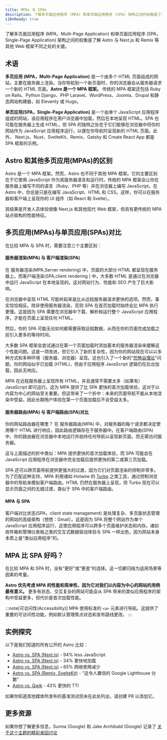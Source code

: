 ```yaml
---
title: MPAs 与 SPAs
description: 了解多页面应用程序 (MPA) 和单页面应用程序 (SPA) 架构之间的权衡是了解 Astro 与其他 Web 框架的不同之处的关键。
i18nReady: true
---
```


了解多页面应用程序 (MPA，Multi-Page Application) 和单页面应用程序 (SPA，Single-Page Application) 架构之间的权衡是了解 Astro 与 Next.js 和 Remix 等其他 Web 框架不同之处的关键。

## 术语

**多页应用 (MPA，Multi-Page Application)** 是一个由多个 HTML 页面组成的网站，主要在服务器上渲染。当你导航到一个新页面时，你的浏览器会从服务器请求一个新的 HTML 页面。**Astro 是一个 MPA 框架。** 传统的 MPA 框架还包括 Ruby on Rails、Python Django、PHP Laravel、WordPress、Joomla、Drupal 和静态网站构建器，如 Eleventy 或 Hugo。

**单页应用(SPA，Single-Page Application)** 是一个由单个 JavaScript 应用程序组成的网站，该应用程序在用户浏览器中加载，然后在本地呈现 HTML。SPA 也可能在服务器上生成 HTML，但 SPA 的独特之处在于它们能够在浏览器中将你的网站作为 JavaScript 应用程序运行，以便在你导航时呈现新的 HTML 页面。此外， Next.js、Nuxt、SvelteKit、Remix、Gatsby 和 Create React App 都是 SPA 框架的示例。

## Astro 和其他多页应用(MPAs)的区别 

Astro 是一个 MPA 框架。然而，Astro 也不同于其他 MPA 框架。它的主要区别在于它使用 JavaScript 作为其服务器语言和运行时。传统的 MPA 框架会让你在服务器上编写不同的语言（Ruby、PHP 等）并在浏览器上编写 JavaScript。在 Astro 中，你总是只是在编写 JavaScript、HTML 和 CSS。这样，你可以在服务器和客户端上呈现你的 UI 组件（如 React 和 Svelte）。

其结果是开发人员体验很像 Next.js 和其他现代 Web 框架，但具有更传统的 MPA 站点架构的性能特征。

## 多页应用(MPAs)与单页应用(SPAs)对比 

在比较 MPA 与 SPA 时，需要注意三个主要区别：

####  服务器渲染(MPA) 与 客户端渲染(SPA)

在 服务器渲染(MPA,Server rendering) 中，页面的大部分 HTML 都呈现在服务器上。而客户端渲染(SPA,client rendering ) 中，大多数 HTML 是通过在浏览器中运行 JavaScript 在本地呈现的。这对网站行为、性能和 SEO 产生了巨大影响。

在浏览器中呈现 HTML 可能听起来是比从远程服务器请求更快的选项。然而，事实恰恰相反。除非使用服务器渲染，否则 SPA 在首页加载时始终会比 MPA 执行更慢。这是因为 SPA 需要在浏览器中下载、解析和运行整个 JavaScript 应用程序，才能在页面上呈现任何 HTML。

然后，你的 SPA 可能无论如何都需要获取远程数据，从而在你的页面完成加载之前引入更多的等待时间。

大多数 SPA 框架会尝试通过在第一个页面加载时添加基本的服务器渲染来缓解这个性能问题。这是一项改进，但它引入了新的复杂性，因为你的网站现在可以以多种方式和多种环境（服务器、浏览器）呈现。这也引入了一个新的“[恐怖谷理论](https://zh.wikipedia.org/zh-tw/%E6%81%90%E6%80%96%E8%B0%B7%E7%90%86%E8%AE%BA)”问题，你的网站似乎已加载 (HTML)，但由于应用程序 JavaScript 逻辑仍在后台加载，因此无响应。

MPA 在远程服务器上呈现所有 HTML，并且通常不需要太多（如果有）JavaScript 即可运行。这为 MPA 提供了比 SPA 更快的首次加载体验，这对于以内容为中心的网站至关重要。但这带来了一个折中：未来的页面导航不能从本地渲染中受益，因此长期用户体验在第一个页面加载后不会受益太多。

#### 服务器路由(MPA) 与 客户端路由(SPA)对比

你的网站路由器在哪里？ 在 服务器路由(MPA) 中，对服务器的每个请求都决定使用哪个 HTML 进行响应，因此路由逻辑存在于服务器中。在客户端路由(SPA) 中，你的路由器在浏览器中本地运行并劫持任何导航以呈现新页面，而无需访问服务器。

这与上面描述的折中类似：MPA 提供更快的首次加载体验，而 SPA 可能会在 JavaScript 应用程序在浏览器中完全加载后提供更快的第二或第三页加载。

SPA 还可以跨页面导航提供更强大的过渡，因为它们对页面渲染的控制非常多。为了匹配这种支持，MPA 利用诸如 Hotwire 的 [Turbo](https://turbo.hotwired.dev/) 之类工具，通过控制浏览器中的导航来模拟客户端路由。HTML 仍然在服务器上呈现，但 Turbo 现在可以显示页面之间的无缝过渡，类似于 SPA 中的客户端路由。

#### MPA 与 SPA

客户端对比状态(SPA，client state management) 是处理复杂、多页面状态管理的网站的高级架构（想想：Gmail）。这是因为 SPA 将整个网站作为单个 JavaScript 应用程序运行，这使应用程序可以跨多个页面维护状态和内存。诸如收件箱和管理仪表板之类的交互式数据驱动体验与 SPA 一样出色，因为网站本身本质上是“类似应用程序”的。


## MPA 比 SPA 好吗？

在比较 MPA 和 SPA 时，没有“更好”或“更差”的选择。这一切都归结为适用场景等因素的考量。

**Astro 优先考虑 MPA 的性能和简单性，因为它对我们以内容为中心的网站的用例最有意义。** 更多有状态、交互复杂的网站可能会从 SPA 带来的类似应用程序的架构中受益更多，但代价是首次加载性能。

:::note[可访问性(Accessibility)]
MPA 使用标准的 `<a>` 元素进行导航。这提供了重要的可访问性功能，例如默认管理焦点状态和宣布路线更改。
:::

## 实例探究

以下是我们知道的所有公开的 Astro 比较：

- [Astro vs. SPA (Next.js)](https://twitter.com/t3dotgg/status/1437195415439360003) - 94% less JavaScript
- [Astro vs. SPA (Next.js)](https://twitter.com/jlengstorf/status/1442707241627385860?lang=en) - 34% 更快地加载
- [Astro vs. SPA (Next.js)](https://vanntile.com/blog/next-to-astro) – 65% 网络使用减少
- [Astro vs. SPA (Remix, SvelteKit)](https://www.youtube.com/watch?v=2ZEMb_H-LYE&t=8163s) - "这令人置信的 Google Lighthouse 分数"
- [Astro vs. Qwik](https://www.youtube.com/watch?v=2ZEMb_H-LYE&t=8504s) - 43% 更快的 TTI

如果你知道其他媒体所发布的基准测试但未在此处列出，请创建 PR 以添加它。

## 更多资源

如果你想了解更多信息，Surma (Google) 和 Jake Archibald (Google) 记录了 [关于这个主题的精彩来回讨论](https://www.youtube.com/watch?v=ivLhf3hq7eM)
